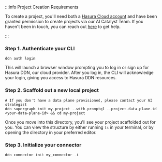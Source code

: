 :::info Project Creation Requirements

To create a project, you'll need both a [Hasura Cloud account](https://cloud.hasura.io/signup) and have been granted
permission to create projects via our AI Catalyst Team. If you haven't been in touch, you can reach out
[here](https://promptql.io/book-demo) to get help.

:::

### Step 1. Authenticate your CLI

```ddn title="Before you can create a new PromptQL project, you need to authenticate your CLI:"
ddn auth login
```

This will launch a browser window prompting you to log in or sign up for Hasura DDN, our cloud provider. After you log
in, the CLI will acknowledge your login, giving you access to Hasura DDN resources.

### Step 2. Scaffold out a new local project

```ddn title="Next, create a new local project:"
# If you don't have a data plane provisioned, please contact your AI strategist
ddn supergraph init my-project --with-promptql --project-data-plane-id <your-data-plane-id> && cd my-project
```

Once you move into this directory, you'll see your project scaffolded out for you. You can view the structure by either
running `ls` in your terminal, or by opening the directory in your preferred editor.

### Step 3. Initialize your connector

```ddn title="In your project directory, run:"
ddn connector init my_connector -i
```

